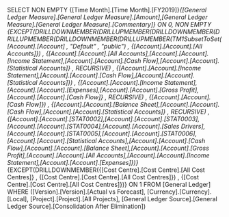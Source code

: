 SELECT NON EMPTY {[Time Month].[Time Month].[FY2019]}*{[General Ledger Measure].[General Ledger Measure].[Amount],[General Ledger Measure].[General Ledger Measure].[Commentary]} ON 0, NON EMPTY {EXCEPT(DRILLDOWNMEMBER(DRILLUPMEMBER(DRILLDOWNMEMBER(DRILLUPMEMBER(DRILLDOWNMEMBER(DRILLUPMEMBER(TM1SubsetToSet([Account].[Account] , "Default" , "public") , {[Account].[Account].[All Accounts]}) , {[Account].[Account].[All Accounts],[Account].[Account].[Income Statement],[Account].[Account].[Cash Flow],[Account].[Account].[Statistical Accounts]} , RECURSIVE) , {[Account].[Account].[Income Statement],[Account].[Account].[Cash Flow],[Account].[Account].[Statistical Accounts]}) , {[Account].[Account].[Income Statement],[Account].[Account].[Expenses],[Account].[Account].[Gross Profit],[Account].[Account].[Cash Flow]} , RECURSIVE) , {[Account].[Account].[Cash Flow]}) , {[Account].[Account].[Balance Sheet],[Account].[Account].[Cash Flow],[Account].[Account].[Statistical Accounts]} , RECURSIVE) , {[Account].[Account].[STAT0002],[Account].[Account].[STAT0003],[Account].[Account].[STAT0004],[Account].[Account].[Sales Drivers],[Account].[Account].[STAT0005],[Account].[Account].[STAT0006],[Account].[Account].[Statistical Accounts],[Account].[Account].[Cash Flow],[Account].[Account].[Balance Sheet],[Account].[Account].[Gross Profit],[Account].[Account].[All Accounts],[Account].[Account].[Income Statement],[Account].[Account].[Expenses]})}*{EXCEPT(DRILLDOWNMEMBER({[Cost Centre].[Cost Centre].[All Cost Centres]} , {[Cost Centre].[Cost Centre].[All Cost Centres]}) , {[Cost Centre].[Cost Centre].[All Cost Centres]})} ON 1 FROM [General Ledger] WHERE ([Version].[Version].[Actual vs Forecast], [Currency].[Currency].[Local], [Project].[Project].[All Projects], [General Ledger Source].[General Ledger Source].[Consolidation After Elimination])